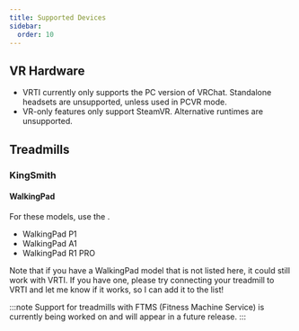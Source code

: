 ```yaml
---
title: Supported Devices
sidebar:
  order: 10
---
```



## VR Hardware

- VRTI currently only supports the PC version of VRChat. Standalone headsets are unsupported, unless used in PCVR mode.
- VR-only features only support SteamVR. Alternative runtimes are unsupported.

## Treadmills

### KingSmith

#### WalkingPad

For these models, use the <Badge text="KingSmith WalkingPad Driver" variant="tip" />.

- WalkingPad P1 <Badge text="Tested" variant="success" />
- WalkingPad A1 <Badge text="Untested" variant="caution" />
- WalkingPad R1 PRO <Badge text="Untested" variant="caution" />

Note that if you have a WalkingPad model that is not listed here, it could still work with VRTI.
If you have one, please try connecting your treadmill to VRTI and let me know if it works, so I can add it to the list!

:::note
Support for treadmills with FTMS (Fitness Machine Service) is currently being worked on and will appear in a future release.
:::
